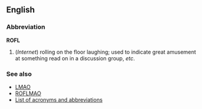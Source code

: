 ==English==
===Abbreviation===
'''ROFL'''

#(''Internet'') rolling on the floor laughing; used to indicate great amusement at something read on in a discussion group, ''etc''.

===See also===
*[[LMAO]]
*[[ROFLMAO]]
*[[Wiktionary:List of acronyms and abbreviations|List of acronyms and abbreviations]]